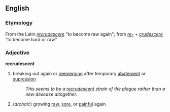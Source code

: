 ==English==
=== Etymology ===
From the Latin ''[[recrudescere]]'' "to become raw again"; from ''[[re-]]'' + ''[[crudescere]]'' "to become hard or raw"

=== Adjective ===
'''recrudescent'''
# breaking out again or [[reemerging]] after temporary [[abatement]] or [[supression]]
#: ''This seems to be a [[recrudescent]] strain of the plague rather than a new desease altogether.''
# (''archaic'') growing [[raw]], [[sore]], or [[painful]] again